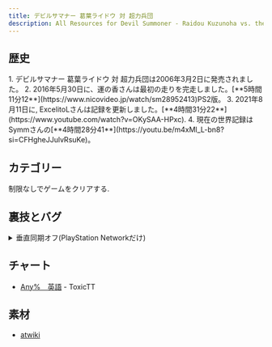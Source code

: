 ```yaml
---
title: デビルサマナー 葛葉ライドウ 対 超力兵団
description: All Resources for Devil Summoner - Raidou Kuzunoha vs. the Soulless Army
---
```



<DocsHero 
    content="デビルサマナー 葛葉ライドウ 対 超力兵団はデビルサマナーの３作目。ゲームプレイは１人称ダンジョン探索型からアクションRPGになりました。"
    srcUrl={cover}
    alt="Devil Summoner - Raidou Kuzunoha vs. the Soulless Army Cover"
/>

<LinkCard title="ランキング" href="https://www.speedrun.com/raidou1" description="投稿されたRTA動画を観るようにSpeedrun.comへ"/>

## 歴史
<Steps>
1. デビルサマナー 葛葉ライドウ 対 超力兵団は2006年3月2日に発売されました。
2. 2016年5月30日に、運の香さんは最初の走りを完走しました。[**5時間11分12**](https://www.nicovideo.jp/watch/sm28952413)PS2版。
3. 2021年8月11日に, ExcelitoLさんは記録を更新しました。[**4時間31分22**](https://www.youtube.com/watch?v=OKySAA-HPxc).
4. 現在の世界記録はSymmさんの[**4時間28分41**](https://youtu.be/m4xMl_L-bn8?si=CFHgheJJulvRsuKe)。
</Steps>

## カテゴリー
<CardGrid>
    <Card title="Any%">制限なしでゲームをクリアする.</Card>
</CardGrid>

## 裏技とバグ
<details>
<summary>垂直同期オフ(PlayStation Networkだけ)</summary>
PS3のデバッグモードを開けたら垂直同期をオフにしたらフレームレートは上手くなります。
</details>


## チャート
- [Any%　英語](https://drive.google.com/file/d/1u50Varmfi-jdanZmr_P_WZsdctgHTQP0/view?usp=sharing) - ToxicTT

## 素材
- [atwiki](https://w.atwiki.jp/chulainn/)
